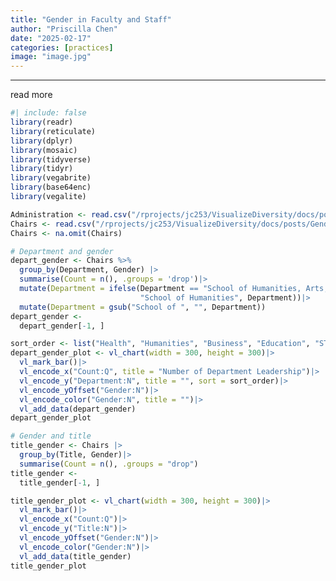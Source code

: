 ```yaml
---
title: "Gender in Faculty and Staff"
author: "Priscilla Chen"
date: "2025-02-17"
categories: [practices]
image: "image.jpg"
---
```


---------------------------------------
read more



```r
#| include: false
library(readr)
library(reticulate)
library(dplyr)
library(mosaic)
library(tidyverse)
library(tidyr)
library(vegabrite)
library(base64enc)
library(vegalite)
```

```r
Administration <- read.csv("/rprojects/jc253/VisualizeDiversity/docs/posts/Gender Distribution/Core290_Final(Administration).csv")
Chairs <- read.csv("/rprojects/jc253/VisualizeDiversity/docs/posts/Gender Distribution/Core290_Final(Chairs+Directors).csv")
Chairs <- na.omit(Chairs)
```
```r
# Department and gender
depart_gender <- Chairs %>%
  group_by(Department, Gender) |>
  summarise(Count = n(), .groups = 'drop')|>
  mutate(Department = ifelse(Department == "School of Humanities, Arts, and Social Sciences", 
                             "School of Humanities", Department))|>
  mutate(Department = gsub("School of ", "", Department))
depart_gender <-
  depart_gender[-1, ]

sort_order <- list("Health", "Humanities", "Business", "Education", "STEM")
depart_gender_plot <- vl_chart(width = 300, height = 300)|>
  vl_mark_bar()|>
  vl_encode_x("Count:Q", title = "Number of Department Leadership")|>
  vl_encode_y("Department:N", title = "", sort = sort_order)|>
  vl_encode_yOffset("Gender:N")|>
  vl_encode_color("Gender:N", title = "")|>
  vl_add_data(depart_gender)
depart_gender_plot
```


```r
# Gender and title
title_gender <- Chairs |>
  group_by(Title, Gender)|>
  summarise(Count = n(), .groups = "drop")
title_gender <-
  title_gender[-1, ]
```


```r
title_gender_plot <- vl_chart(width = 300, height = 300)|>
  vl_mark_bar()|>
  vl_encode_x("Count:Q")|>
  vl_encode_y("Title:N")|>
  vl_encode_yOffset("Gender:N")|>
  vl_encode_color("Gender:N")|>
  vl_add_data(title_gender)
title_gender_plot
  
```

